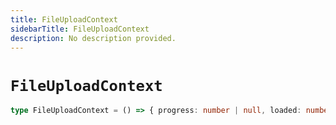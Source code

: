 ```yaml
---
title: FileUploadContext
sidebarTitle: FileUploadContext
description: No description provided.
---
```


# `FileUploadContext`

```ts
type FileUploadContext = () => { progress: number | null, loaded: number, error: [StorageErrorPayload](/reference/deprecated/javascript/storage/types/storage-error-payload) | null, id: string, bucketId: string, file: File }
```
